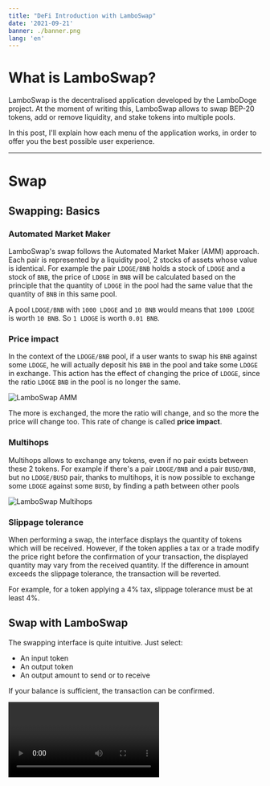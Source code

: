 ```yaml
---
title: "DeFi Introduction with LamboSwap"
date: '2021-09-21'
banner: ./banner.png
lang: 'en'
---
```


# What is LamboSwap?

LamboSwap is the decentralised application developed by the LamboDoge project. At the moment of writing this, LamboSwap allows to swap BEP-20 tokens, add or remove liquidity, and stake tokens into multiple pools.

In this post, I'll explain how each menu of the application works, in order to offer you the best possible user experience.

---

# Swap

## Swapping: Basics

### Automated Market Maker

LamboSwap's swap follows the Automated Market Maker (AMM) approach. Each pair is represented by a liquidity pool, 2 stocks of assets whose value is identical. For example the pair `LDOGE/BNB` holds a stock of `LDOGE` and a stock of `BNB`, the price of `LDOGE` in `BNB` will be calculated based on the principle that the quantity of `LDOGE` in the pool had the same value that the quantity of `BNB` in this same pool.

A pool `LDOGE/BNB` with `1000 LDOGE` and `10 BNB` would means that `1000 LDOGE` is worth `10 BNB`. So `1 LDOGE` is worth `0.01 BNB`.

### Price impact

In the context of the `LDOGE/BNB` pool, if a user wants to swap his `BNB` against some `LDOGE`, he will actually deposit his `BNB` in the pool and take some `LDOGE` in exchange. This action has the effect of changing the price of `LDOGE`, since the ratio `LDOGE` `BNB` in the pool is no longer the same.

![LamboSwap AMM](amm.png)

The more is exchanged, the more the ratio will change, and so the more the price will change too. This rate of change is called **price impact**.

### Multihops

Multihops allows to exchange any tokens, even if no pair exists between these 2 tokens. For example if there's a pair `LDOGE/BNB` and a pair `BUSD/BNB`, but no `LDOGE/BUSD` pair, thanks to multihops, it is now possible to exchange some `LDOGE` against some `BUSD`, by finding a path between other pools

![LamboSwap Multihops](multihops.png)

### Slippage tolerance

When performing a swap, the interface displays the quantity of tokens which will be received. However, if the token applies a tax or a trade modify the price right before the confirmation of your transaction, the displayed quantity may vary from the received quantity. If the difference in amount exceeds the slippage tolerance, the transaction will be reverted.

For example, for a token applying a 4% tax, slippage tolerance must be at least 4%.

## Swap with LamboSwap

The swapping interface is quite intuitive. Just select:

- An input token
- An output token
- An output amount to send or to receive

If your balance is sufficient, the transaction can be confirmed.

<Video option="SwapDemo" description="Demonstration of the swapping interface" />

## Transaction settings

For a more advanced use, it's possible to adjust some parameters:

- The **slippage tolerance**, 5% by default.
- The **transaction deadline**, if a swap has been pending for longer than this parameter, it will be automatically cancelled, 30 minutes by default.
- The **multihops** autorisation, enabled by default.
- The **expert mode**, disabled by default.

### Expert mode

The expert mode consists of the disabling of 2 safeties:

- The confirmation screen
- The maximum 15% price impact limitation

---

# Pool

## Liquidity providing: Basics

### LP Tokens

When you supply liquidity in a pool, the protocol give you some **LP tokens** in exchange. These tokens represent your share of the pool and will allow you to get your liquidity back later.

### Impermanent loss

Impermanent losses occur when you supply liquidity to a pool and the price of the tokens you supplied change. It is therefore possible to lose money by providing liquidity.

Hopefully the fees you earn may be able to compensate for those losses. At each swap, a fee of 0.3% is charged to be distributed to liquidity providers. On the long run, despite the impermanent losses, the liquidity providing remains profitable.

Now, let's see how these impermanent losses work.

You deposit `1 BNB` and `100 BUSD` in the `BNB/BUSD` pool. The tokens must have an equivalent value, which means that the `BNB` price is `100 BUSD`, we can deduce that your deposit has a value of `200 BUSD`.

The pool contains a total of `10 BNB` and `1000 BUSD`, so you own 10% of the pool.

Now let's say that after a few days, the `BNB` price increases to `400 BUSD`, in the pool there's now `5 BNB` and `2000 BNB`. You're still owning 10% of the pool, thus `200 BUSD` and `0.5 BNB`, worth `400 BUSD`. But if you had decided to keep your tokens without adding them to the pool, you would now have `1 BNB` and `100 BUSD`, worth `500 BUSD`.

Supplying liquidity made you lose `100 BUSD`.

![LamboSwap Impermanent loss](impermanent-loss.png)

Of course, this example is quite extreme, we assumed that the price of BNB was multiplied by 4 in a few days. But it does illustrate well the mechanism behind impermanent losses.

## Providing liquidity

Now that you have all the knowledge you need to understand what adding liquidity involves, it's time for the practical.

<Video option="AddLiquidityDemo" description="Demonstration of the liquidity providing interface" />

After adding liquidity you will notice on your address the presence of **LP tokens**.

## Withdrawing liquidity

You supplied liquidity, and now wants to get your tokens back. The protocol will burn your **LP tokens** and withdraw the percentage corresponding to your pool share.

<Video option="RemoveLiquidityDemo" description="Demonstration of the liquidity withdrawing interface" />

If the pool where you have added your liquidity doesn't appear on the interface, just import it using the **Import pool** button.

---

# Stake

## Staking: Basics

### What is staking

Staking consists in locking tokens on a smart contract (a staking pool) in exchange of interests in the form of other tokens. You may think of a staking pool as 2 stocks of tokens, a stock made of tokens that users lock, and a stock made of tokens that users receive.

### LamboStake

Our staking offer is base on the **LamboStake** protocol. We have the possibility to create any staking pool, the create of a pool requires the setting of some parameters:

- **The token to stake:** The address of the token that users will have to lock in the pool.
- **The token do distribute:** The address of the token that will be distributed to stakers
- **The frequency of distribution:** The interest distribution frequency.
- **The quantity distributed by period:** The amount of tokens that will be distributed to stakers on each distribution.
- **The minimum to stake:** The minimum amount of tokens to stake to start receiving interest.
- **The minimum number of stakers:** The minimum number of stakers required in the pool for the full interest to be distributed. This parameter prevents a small number of stakers from receiving too many tokens.
- **The total minimum to be staked:** Like the minimum number of stakers, this parameter corresponds to the minimum amount of tokens that must be locked in the pool for the full interest to be distributed.
- **The tax:** The amount deposit and withdrawal fees in the pool. In the case where the token to be stacked and the token to be distributed are the same, this tax is used to feed the stock of tokens to be distributed.

Once the pool is configure, deployed, and the stock of tokens to distribute filled, it will automatically appear on the LamboSwap staking interface.

### Liquidity mining

As seen above, liquidity providers are exposed to capital loss risks. even is in most of the time, the fees earned are able to compensate for those losses. To incentivise liquidity providing even more, we need to increase the yield, without increasing the transaction fees, which would reduce the quality of the user experience.

This is where liquidity mining comes in, a staking pool where the token to stake is a LP token. Thus users can provide liquidity, receive some LP tokens in exchange, and then stake them to receive additional interest on their liquidity providing.

*More liquidity means a more stable price and a better price floor.*

## Stake with LamboSwap

In the **Stake** menu of LamboSwap appear the list of available staking pools, and some informations about each pool:

- The pool's tokens, in the form `TOKEN TO STAKE / TOKEN TO RECEIVE`.
- The APY, the one-year rate of return (this rate is subject to change).
- The TVL in dollars, the total value of the stock of tokens locked in the pool.

### Deposit

<Video option="StakeDemo" description="Demonstration of a LDOGE deposit in a staking pool" />

### Claim and Retrieve

Once you've staked your tokens, the pool will calculate your interest according to its parameters. As long as these interests are not claimed, depending on the activity within the pool, their amount can change up or down. To secure your gains you just have to **Claim** them, and to transfer them to your address you have to **Retrieve** them (LamboStake automatically performs a **Claim** before each **Retrieve**).

For pools where the token to stake and the token receive are the same, the **Retrieve** action will automatically add your gains back to the pool.

The **Retrieve** action by moving tokens from one address to another will consume much more gas than a simple **Claim**. It is therefore better to **Claim** your interests frequently and **Retrieve** them only when needed.

### Withdraw

Finally, it is possible to withdraw your tokens from the staking pool at any time (LamboStake automatically performs a **Retrieve** before each withdrawal).

<Video option="UnstakeDemo" description="Demonstration of a LDOGE withdrawal in a staking pool" />
